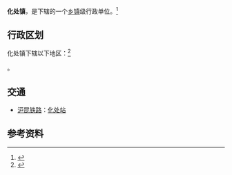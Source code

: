 {{中国乡级行政区|52/04/22/102/000}}

'''化处镇'''，是{{PRC admin/fullname|52/04/22/102/000|3}}下辖的一个[[乡镇|乡镇]]级行政单位。<ref>{{PRC admin/ref sgc|{{PRC admin/parent|52/04/22/102/000}}}}</ref>

== 行政区划 ==

化处镇下辖以下地区：<ref>{{PRC admin/ref sgc|52/04/22/102/000}}</ref>

{{PRC admin/children|52/04/22/102/000}}。

== 交通 ==
* {{rint|cn|rail}}[[沪昆铁路|沪昆铁路]]：[[化处站|化处站]]

== 参考资料 ==
{{reflist}}

{{PRC admin/navcat|52/04/22/102/000}}
